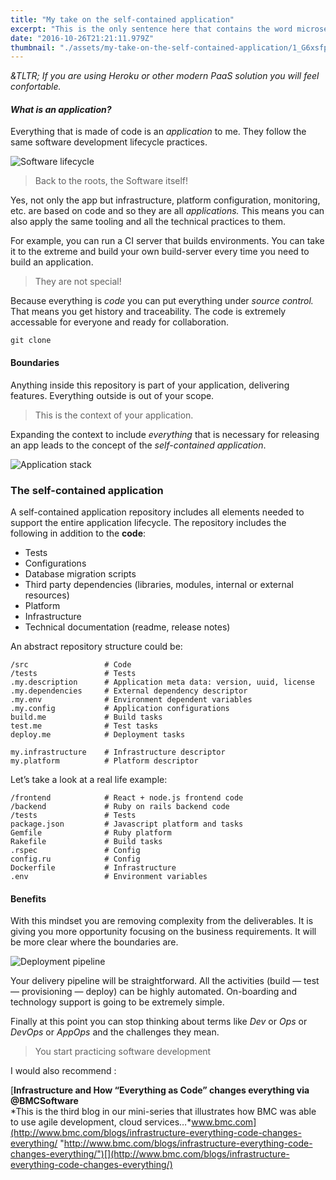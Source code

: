 ```yaml
---
title: "My take on the self-contained application"
excerpt: "This is the only sentence here that contains the word microservice."
date: "2016-10-26T21:21:11.979Z"
thumbnail: "./assets/my-take-on-the-self-contained-application/1_G6xsfpwtIQHStNBiIYuVDw.png"
---
```


*&TLTR; If you are using Heroku or other modern PaaS solution you will feel confortable.*

#### *What is an application?*

Everything that is made of code is an *application* to me. They follow the same software development lifecycle practices.

![Software lifecycle](./assets/my-take-on-the-self-contained-application/1_G6xsfpwtIQHStNBiIYuVDw.png)

> Back to the roots, the Software itself!

Yes, not only the app but infrastructure, platform configuration, monitoring, etc. are based on code and so they are all *applications.* This means you can also apply the same tooling and all the technical practices to them.

For example, you can run a CI server that builds environments. You can take it to the extreme and build your own build-server every time you need to build an application.

> They are not special!

Because everything is *code* you can put everything under *source control.* That means you get history and traceability. The code is extremely accessable for everyone and ready for collaboration.

    git clone

#### Boundaries

Anything inside this repository is part of your application, delivering features. Everything outside is out of your scope.

> This is the context of your application.

Expanding the context to include *everything* that is necessary for releasing an app leads to the concept of the *self-contained application*.

![Application stack](./assets/my-take-on-the-self-contained-application/1_1FfJBf7U05ToVplwwVlWvA.png)

### The self-contained application

A self-contained application repository includes all elements needed to support the entire application lifecycle. The repository includes the following in addition to the **code**:

*   Tests
*   Configurations
*   Database migration scripts
*   Third party dependencies (libraries, modules, internal or external resources)
*   Platform
*   Infrastructure
*   Technical documentation (readme, release notes)

An abstract repository structure could be:

    /src                 # Code  
    /tests               # Tests
    .my.description      # Application meta data: version, uuid, license  
    .my.dependencies     # External dependency descriptor  
    .my.env              # Environment dependent variables  
    .my.config           # Application configurations
    build.me             # Build tasks  
    test.me              # Test tasks  
    deploy.me            # Deployment tasks  
      
    my.infrastructure    # Infrastructure descriptor  
    my.platform          # Platform descriptor

Let’s take a look at a real life example:

    /frontend            # React + node.js frontend code   
    /backend             # Ruby on rails backend code   
    /tests               # Tests  
    package.json         # Javascript platform and tasks  
    Gemfile              # Ruby platform  
    Rakefile             # Build tasks  
    .rspec               # Config  
    config.ru            # Config  
    Dockerfile           # Infrastructure  
    .env                 # Environment variables

#### Benefits

With this mindset you are removing complexity from the deliverables. It is giving you more opportunity focusing on the business requirements. It will be more clear where the boundaries are.

![Deployment pipeline](./assets/my-take-on-the-self-contained-application/1_vxwAGYUmMQYNSkz-rpFhNQ.png)

Your delivery pipeline will be straightforward. All the activities (build — test — provisioning — deploy) can be highly automated. On-boarding and technology support is going to be extremely simple.

Finally at this point you can stop thinking about terms like *Dev* or *Ops* or *DevOps* or *AppOps* and the challenges they mean.

> You start practicing software development

I would also recommend :

[**Infrastructure and How “Everything as Code” changes everything via @BMCSoftware**  
*This is the third blog in our mini-series that illustrates how BMC was able to use agile development, cloud services…*www.bmc.com](http://www.bmc.com/blogs/infrastructure-everything-code-changes-everything/ "http://www.bmc.com/blogs/infrastructure-everything-code-changes-everything/")[](http://www.bmc.com/blogs/infrastructure-everything-code-changes-everything/)
